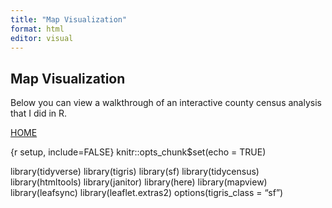 ```yaml
---
title: "Map Visualization"
format: html
editor: visual
---
```


## Map Visualization

Below you can view a walkthrough of an interactive county census analysis that I did in R.

[HOME](https://sophieholtzman.github.io/mywebsite/index.html)

{r setup, include=FALSE}
knitr::opts_chunk$set(echo = TRUE)

library(tidyverse)
library(tigris)
library(sf)
library(tidycensus)
library(htmltools)
library(janitor)
library(here)
library(mapview)
library(leafsync)
library(leaflet.extras2)
options(tigris_class = "sf")





